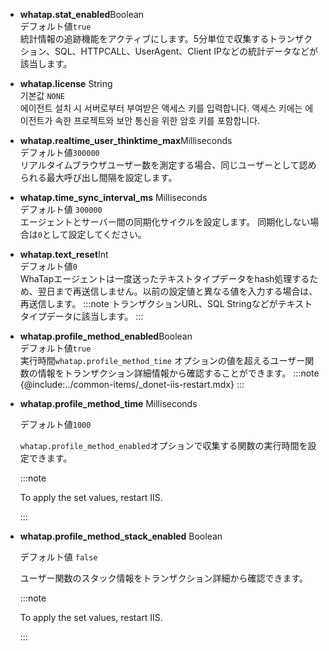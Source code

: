 -   **whatap.stat_enabled**<span class='type'>Boolean</span><br/>デフォルト値`true`<br/>
    統計情報の追跡機能をアクティブにします。5分単位で収集するトランザクション、SQL、HTTPCALL、UserAgent、Client IPなどの統計データなどが該当します。 

-   **whatap.license** <span class='type'>String</span><br/>기본값 `NONE`<br/>
    에이전트 설치 시 서버로부터 부여받은 액세스 키를 입력합니다. 액세스 키에는 에이전트가 속한 프로젝트와 보안 통신을 위한 암호 키를 포함합니다.

-   **whatap.realtime_user_thinktime_max**<span class='type'>Milliseconds</span><br/>デフォルト値`300000`<br/>
    リアルタイムブラウザユーザー数を測定する場合、同じユーザーとして認められる最大呼び出し間隔を設定します。

-   **whatap.time_sync_interval_ms** <span class='type'>Milliseconds</span><br/>デフォルト値 `300000`<br/>
    エージェントとサーバー間の同期化サイクルを設定します。 同期化しない場合は`0`として設定してください。

-   **whatap.text_reset**<span class='type'>Int</span><br/>デフォルト値`0`<br/>
    WhaTapエージェントは一度送ったテキストタイプデータをhash処理するため、翌日まで再送信しません。以前の設定値と異なる値を入力する場合は、再送信します。
    :::note
    トランザクションURL、SQL Stringなどがテキストタイプデータに該当します。
    :::

-   **whatap.profile_method_enabled**<span class='type'>Boolean</span><br/>デフォルト値`true`<br/>
    実行時間`whatap.profile_method_time` オプションの値を超えるユーザー関数の情報をトランザクション詳細情報から確認することができます。
    :::note
    {@include:../common-items/_donet-iis-restart.mdx}
    :::

-   **whatap.profile_method_time** <span class='type'>Milliseconds</span>

    デフォルト値`1000`

    `whatap.profile_method_enabled`オプションで収集する関数の実行時間を設定できます。

    :::note
    
    To apply the set values, restart IIS.
    
    :::

-   **whatap.profile_method_stack_enabled** <span class='type'>Boolean</span>
    
    デフォルト値 `false`

    ユーザー関数のスタック情報をトランザクション詳細から確認できます。
    
    :::note
    
    To apply the set values, restart IIS.
    
    :::
